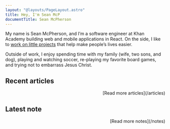 ```yaml
---
layout: "@layouts/PageLayout.astro"
title: Hey, I'm Sean McP
documentTitle: Sean McPherson
---
```



My name is Sean McPherson, and I’m a software engineer at Khan Academy building
web and mobile applications in React. On the side, I like to
[work on little projects](https://github.com/seanmcp) that help make people’s
lives easier.

Outside of work, I enjoy spending time with my family (wife, two sons, and dog),
playing and watching soccer, re-playing my favorite board games, and trying not
to embarrass Jesus Christ.

## Recent articles

<ArticleList count={3} />

<p style="text-align:right">[Read more articles](/articles)</p>

## Latest note

<NoteList count={1} />

<p style="text-align:right">[Read more notes](/notes)</p>
